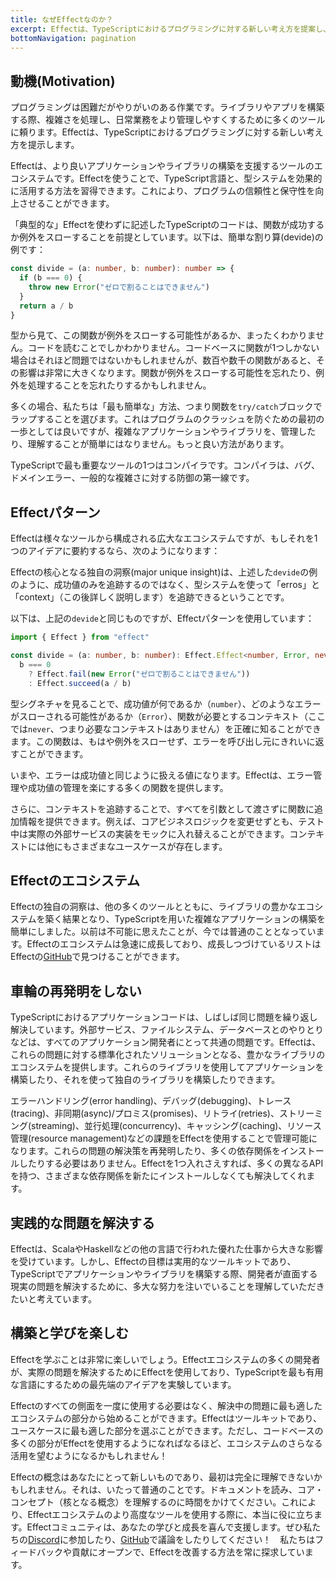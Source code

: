 ```yaml
---
title: なぜEffectなのか？
excerpt: Effectは、TypeScriptにおけるプログラミングに対する新しい考え方を提案し、より良いアプリケーションやライブラリを構築するためのツールのエコシステムを提供します。TypeScriptの型システムを活用して、信頼性と保守性を向上させる方法を学びましょう。
bottomNavigation: pagination
---
```


## 動機(Motivation)

プログラミングは困難だがやりがいのある作業です。ライブラリやアプリを構築する際、複雑さを処理し、日常業務をより管理しやすくするために多くのツールに頼ります。Effectは、TypeScriptにおけるプログラミングに対する新しい考え方を提示します。

Effectは、より良いアプリケーションやライブラリの構築を支援するツールのエコシステムです。Effectを使うことで、TypeScript言語と、型システムを効果的に活用する方法を習得できます。これにより、プログラムの信頼性と保守性を向上させることができます。

「典型的な」Effectを使わずに記述したTypeScriptのコードは、関数が成功するか例外をスローすることを前提としています。以下は、簡単な割り算(devide)の例です：

```ts twoslash
const divide = (a: number, b: number): number => {
  if (b === 0) {
    throw new Error("ゼロで割ることはできません")
  }
  return a / b
}
```

型から見て、この関数が例外をスローする可能性があるか、まったくわかりません。コードを読むことでしかわかりません。コードベースに関数が1つしかない場合はそれほど問題ではないかもしれませんが、数百や数千の関数があると、その影響は非常に大きくなります。関数が例外をスローする可能性を忘れたり、例外を処理することを忘れたりするかもしれません。

多くの場合、私たちは「最も簡単な」方法、つまり関数を`try/catch`ブロックでラップすることを選びます。これはプログラムのクラッシュを防ぐための最初の一歩としては良いですが、複雑なアプリケーションやライブラリを、管理したり、理解することが簡単にはなりません。もっと良い方法があります。

TypeScriptで最も重要なツールの1つはコンパイラです。コンパイラは、バグ、ドメインエラー、一般的な複雑さに対する防御の第一線です。

## Effectパターン

Effectは様々なツールから構成される広大なエコシステムですが、もしそれを1つのアイデアに要約するなら、次のようになります：

Effectの核心となる独自の洞察(major unique insight)は、上述した`devide`の例のように、成功値のみを追跡するのではなく、型システムを使って「erros」と「context」（この後詳しく説明します）を追跡できるということです。

以下は、上記の`devide`と同じものですが、Effectパターンを使用しています：

```ts twoslash
import { Effect } from "effect"

const divide = (a: number, b: number): Effect.Effect<number, Error, never> =>
  b === 0
    ? Effect.fail(new Error("ゼロで割ることはできません"))
    : Effect.succeed(a / b)
```

型シグネチャを見ることで、成功値が何であるか（`number`）、どのようなエラーがスローされる可能性があるか（`Error`）、関数が必要とするコンテキスト（ここでは`never`、つまり必要なコンテキストはありません）を正確に知ることができます。この関数は、もはや例外をスローせず、エラーを呼び出し元にきれいに返すことができます。

いまや、エラーは成功値と同じように扱える値になります。Effectは、エラー管理や成功値の管理を楽にする多くの関数を提供します。

さらに、コンテキストを追跡することで、すべてを引数として渡さずに関数に追加情報を提供できます。例えば、コアビジネスロジックを変更せずとも、テスト中は実際の外部サービスの実装をモックに入れ替えることができます。コンテキストには他にもさまざまなユースケースが存在します。

## Effectのエコシステム

Effectの独自の洞察は、他の多くのツールとともに、ライブラリの豊かなエコシステムを築く結果となり、TypeScriptを用いた複雑なアプリケーションの構築を簡単にしました。以前は不可能に思えたことが、今では普通のこととなっています。Effectのエコシステムは急速に成長しており、成長しつづけているリストはEffectの[GitHub](https://github.com/Effect-TS)で見つけることができます。

## 車輪の再発明をしない

TypeScriptにおけるアプリケーションコードは、しばしば同じ問題を繰り返し解決しています。外部サービス、ファイルシステム、データベースとのやりとりなどは、すべてのアプリケーション開発者にとって共通の問題です。Effectは、これらの問題に対する標準化されたソリューションとなる、豊かなライブラリのエコシステムを提供します。これらのライブラリを使用してアプリケーションを構築したり、それを使って独自のライブラリを構築したりできます。

エラーハンドリング(error handling)、デバッグ(debugging)、トレース(tracing)、非同期(async)/プロミス(promises)、リトライ(retries)、ストリーミング(streaming)、並行処理(concurrency)、キャッシング(caching)、リソース管理(resource management)などの課題をEffectを使用することで管理可能になります。これらの問題の解決策を再発明したり、多くの依存関係をインストールしたりする必要はありません。Effectを1つ入れさえすれば、多くの異なるAPIを持つ、さまざまな依存関係を新たにインストールしなくても解決してくれます。

## 実践的な問題を解決する

Effectは、ScalaやHaskellなどの他の言語で行われた優れた仕事から大きな影響を受けています。しかし、Effectの目標は実用的なツールキットであり、TypeScriptでアプリケーションやライブラリを構築する際、開発者が直面する現実の問題を解決するために、多大な努力を注いでいることを理解していただきたいと考えています。

## 構築と学びを楽しむ

Effectを学ぶことは非常に楽しいでしょう。Effectエコシステムの多くの開発者が、実際の問題を解決するためにEffectを使用しており、TypeScriptを最も有用な言語にするための最先端のアイデアを実験しています。

Effectのすべての側面を一度に使用する必要はなく、解決中の問題に最も適したエコシステムの部分から始めることができます。Effectはツールキットであり、ユースケースに最も適した部分を選ぶことができます。ただし、コードベースの多くの部分がEffectを使用するようになればなるほど、エコシステムのさらなる活用を望むようになるかもしれません！

Effectの概念はあなたにとって新しいものであり、最初は完全に理解できないかもしれません。それは、いたって普通のことです。ドキュメントを読み、コア・コンセプト（核となる概念）を理解するのに時間をかけてください。これにより、Effectエコシステムのより高度なツールを使用する際に、本当に役に立ちます。Effectコミュニティは、あなたの学びと成長を喜んで支援します。ぜひ私たちの[Discord](https://discord.gg/effect-ts)に参加したり、[GitHub](https://github.com/Effect-TS)で議論をしたりしてください！　私たちはフィードバックや貢献にオープンで、Effectを改善する方法を常に探求しています。
